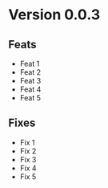 # Version 0.0.3

## Feats

- Feat 1
- Feat 2
- Feat 3
- Feat 4
- Feat 5

## Fixes

- Fix 1
- Fix 2
- Fix 3
- Fix 4
- Fix 5

